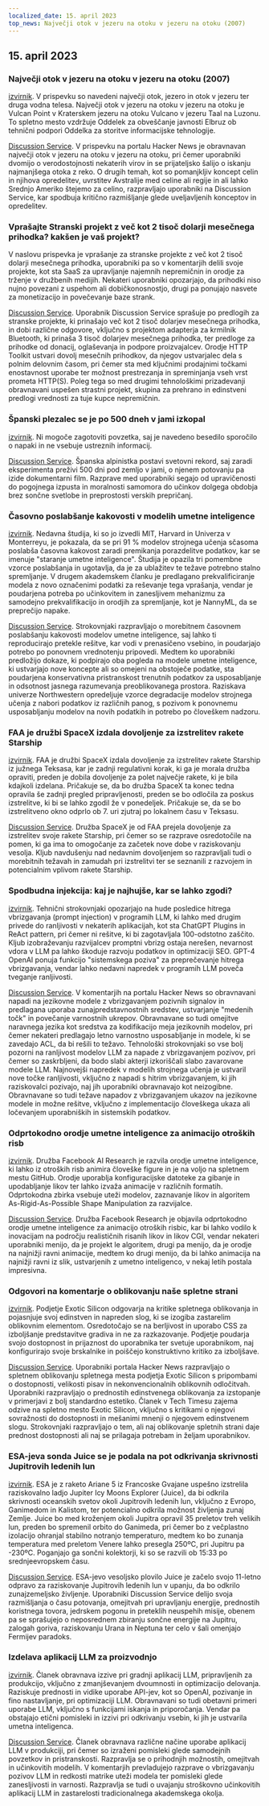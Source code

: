 ```yaml
---
localized_date: 15. april 2023
top_news: Največji otok v jezeru na otoku v jezeru na otoku (2007)
---
```




<CallToAction />

<Steps>

## 15. april 2023

### Največji otok v jezeru na otoku v jezeru na otoku (2007)

[izvirnik](https://www.elbruz.org/special-projects/islands-and-lakes/).
V prispevku so navedeni največji otok, jezero in otok v jezeru ter druga vodna telesa. Največji otok v jezeru na otoku v jezeru na otoku je Vulcan Point v Kraterskem jezeru na otoku Vulcano v jezeru Taal na Luzonu. To spletno mesto vzdržuje Oddelek za obveščanje javnosti Elbruz ob tehnični podpori Oddelka za storitve informacijske tehnologije.

[Discussion Service](http://news.ycombinator.com/item?id=35567026).
V prispevku na portalu Hacker News je obravnavan največji otok v jezeru na otoku v jezeru na otoku, pri čemer uporabniki dvomijo o verodostojnosti nekaterih virov in se prijateljsko šalijo o iskanju najmanjšega otoka z reko. O drugih temah, kot so pomanjkljiv koncept celin in njihova opredelitev, uvrstitev Avstralije med celine ali regije in ali lahko Srednjo Ameriko štejemo za celino, razpravljajo uporabniki na Discussion Service, kar spodbuja kritično razmišljanje glede uveljavljenih konceptov in opredelitev.

### Vprašajte Stranski projekt z več kot 2 tisoč dolarji mesečnega prihodka? kakšen je vaš projekt?

V naslovu prispevka je vprašanje za stranske projekte z več kot 2 tisoč dolarji mesečnega prihodka, uporabniki pa so v komentarjih delili svoje projekte, kot sta SaaS za upravljanje najemnih nepremičnin in orodje za trženje v družbenih medijih. Nekateri uporabniki opozarjajo, da prihodki niso nujno povezani z uspehom ali dobičkonosnostjo, drugi pa ponujajo nasvete za monetizacijo in povečevanje baze strank.

[Discussion Service](http://news.ycombinator.com/item?id=35567822).
Uporabnik Discussion Service sprašuje po predlogih za stranske projekte, ki prinašajo več kot 2 tisoč dolarjev mesečnega prihodka, in dobi različne odgovore, vključno s projektom adapterja za krmilnik Bluetooth, ki prinaša 3 tisoč dolarjev mesečnega prihodka, ter predloge za prihodke od donacij, oglaševanja in podpore proizvajalcev. Orodje HTTP Toolkit ustvari dovolj mesečnih prihodkov, da njegov ustvarjalec dela s polnim delovnim časom, pri čemer sta med ključnimi prodajnimi točkami enostavnost uporabe ter možnost prestrezanja in spreminjanja vseh vrst prometa HTTP(S). Poleg tega so med drugimi tehnološkimi prizadevanji obravnavani uspešen strastni projekt, skupina za prehrano in edinstveni predlogi vrednosti za tuje kupce nepremičnin.

### Španski plezalec se je po 500 dneh v jami izkopal

[izvirnik](https://www.cbc.ca/news/world/spain-cave-500-days-beatriz-flamini-1.6810428).
Ni mogoče zagotoviti povzetka, saj je navedeno besedilo sporočilo o napaki in ne vsebuje ustreznih informacij.

[Discussion Service](http://news.ycombinator.com/item?id=35571481).
Španska alpinistka postavi svetovni rekord, saj zaradi eksperimenta preživi 500 dni pod zemljo v jami, o njenem potovanju pa izide dokumentarni film. Razprave med uporabniki segajo od upravičenosti do pogojnega izpusta in moralnosti samomora do učinkov dolgega obdobja brez sončne svetlobe in preprostosti verskih prepričanj.

### Časovno poslabšanje kakovosti v modelih umetne inteligence

[izvirnik](https://www.nannyml.com/blog/91-of-ml-perfomance-degrade-in-time).
Nedavna študija, ki so jo izvedli MIT, Harvard in Univerza v Monterreyu, je pokazala, da se pri 91 % modelov strojnega učenja sčasoma poslabša časovna kakovost zaradi premikanja porazdelitve podatkov, kar se imenuje "staranje umetne inteligence". Študija je opazila tri pomembne vzorce poslabšanja in ugotavlja, da je za ublažitev te težave potrebno stalno spremljanje. V drugem akademskem članku je predlagano prekvalificiranje modela z novo označenimi podatki za reševanje tega vprašanja, vendar je poudarjena potreba po učinkovitem in zanesljivem mehanizmu za samodejno prekvalifikacijo in orodjih za spremljanje, kot je NannyML, da se preprečijo napake.

[Discussion Service](http://news.ycombinator.com/item?id=35566145).
Strokovnjaki razpravljajo o morebitnem časovnem poslabšanju kakovosti modelov umetne inteligence, saj lahko ti reproducirajo pretekle rešitve, kar vodi v prenasičeno vsebino, in poudarjajo potrebo po ponovnem vrednotenju pripovedi. Medtem ko uporabniki predložijo dokaze, ki podpirajo oba pogleda na modele umetne inteligence, ki ustvarjajo nove koncepte ali so omejeni na obstoječe podatke, sta poudarjena konservativna pristranskost trenutnih podatkov za usposabljanje in odsotnost jasnega razumevanja preoblikovanega prostora. Raziskava univerze Northwestern opredeljuje vzorce degradacije modelov strojnega učenja z nabori podatkov iz različnih panog, s pozivom k ponovnemu usposabljanju modelov na novih podatkih in potrebo po človeškem nadzoru.

### FAA je družbi SpaceX izdala dovoljenje za izstrelitev rakete Starship

[izvirnik](https://arstechnica.com/science/2023/04/green-light-go-spacex-receives-a-launch-license-from-the-faa-for-starship/).
FAA je družbi SpaceX izdala dovoljenje za izstrelitev rakete Starship iz južnega Teksasa, kar je zadnji regulativni korak, ki ga je morala družba opraviti, preden je dobila dovoljenje za polet največje rakete, ki je bila kdajkoli izdelana. Pričakuje se, da bo družba SpaceX ta konec tedna opravila še zadnji pregled pripravljenosti, preden se bo odločila za poskus izstrelitve, ki bi se lahko zgodil že v ponedeljek. Pričakuje se, da se bo izstrelitveno okno odprlo ob 7. uri zjutraj po lokalnem času v Teksasu.

[Discussion Service](http://news.ycombinator.com/item?id=35575298).
Družba SpaceX je od FAA prejela dovoljenje za izstrelitev svoje rakete Starship, pri čemer so se razprave osredotočile na pomen, ki ga ima to omogočanje za začetek nove dobe v raziskovanju vesolja. Kljub navdušenju nad nedavnim dovoljenjem so razpravljali tudi o morebitnih težavah in zamudah pri izstrelitvi ter se seznanili z razvojem in potencialnim vplivom rakete Starship.

### Spodbudna injekcija: kaj je najhujše, kar se lahko zgodi?

[izvirnik](https://simonwillison.net/2023/Apr/14/worst-that-can-happen/).
Tehnični strokovnjaki opozarjajo na hude posledice hitrega vbrizgavanja (prompt injection) v programih LLM, ki lahko med drugim privede do ranljivosti v nekaterih aplikacijah, kot sta ChatGPT Plugins in ReAct pattern, pri čemer ni rešitve, ki bi zagotavljala 100-odstotno zaščito. Kljub izobraževanju razvijalcev promptni vbrizg ostaja nerešen, nevarnost vdora v LLM pa lahko škoduje razvoju podatkov in optimizaciji SEO. GPT-4 OpenAI ponuja funkcijo "sistemskega poziva" za preprečevanje hitrega vbrizgavanja, vendar lahko nedavni napredek v programih LLM poveča tveganje ranljivosti.

[Discussion Service](http://news.ycombinator.com/item?id=35572290).
V komentarjih na portalu Hacker News so obravnavani napadi na jezikovne modele z vbrizgavanjem pozivnih signalov in predlagana uporaba zunajpredstavnostnih sredstev, ustvarjanje "medenih točk" in povečanje varnostnih ukrepov. Obravnavane so tudi omejitve naravnega jezika kot sredstva za kodifikacijo meja jezikovnih modelov, pri čemer nekateri predlagajo letno varnostno usposabljanje in modele, ki se zavedajo ACL, da bi rešili to težavo. Tehnološki strokovnjaki so vse bolj pozorni na ranljivost modelov LLM za napade z vbrizgavanjem pozivov, pri čemer so zaskrbljeni, da bodo slabi akterji izkoriščali slabo zavarovane modele LLM. Najnovejši napredek v modelih strojnega učenja je ustvaril nove točke ranljivosti, vključno z napadi s hitrim vbrizgavanjem, ki jih raziskovalci pozivajo, naj jih uporabniki obravnavajo kot neizogibne. Obravnavane so tudi težave napadov z vbrizgavanjem ukazov na jezikovne modele in možne rešitve, vključno z implementacijo človeškega ukaza ali ločevanjem uporabniških in sistemskih podatkov.

### Odprtokodno orodje umetne inteligence za animacijo otroških risb

[izvirnik](https://github.com/facebookresearch/AnimatedDrawings).
Družba Facebook AI Research je razvila orodje umetne inteligence, ki lahko iz otroških risb animira človeške figure in je na voljo na spletnem mestu GitHub. Orodje uporablja konfiguracijske datoteke za gibanje in upodabljanje likov ter lahko izvaža animacije v različnih formatih. Odprtokodna zbirka vsebuje uteži modelov, zaznavanje likov in algoritem As-Rigid-As-Possible Shape Manipulation za razvijalce.

[Discussion Service](http://news.ycombinator.com/item?id=35565681).
Družba Facebook Research je objavila odprtokodno orodje umetne inteligence za animacijo otroških risbic, kar bi lahko vodilo k inovacijam na področju realističnih risanih likov in likov CGI, vendar nekateri uporabniki menijo, da je projekt le algoritem, drugi pa menijo, da je orodje na najnižji ravni animacije, medtem ko drugi menijo, da bi lahko animacija na najnižji ravni iz slik, ustvarjenih z umetno inteligenco, v nekaj letih postala impresivna.

### Odgovori na komentarje o oblikovanju naše spletne strani

[izvirnik](https://research.exoticsilicon.com/articles/replying_to_comments).
Podjetje Exotic Silicon odgovarja na kritike spletnega oblikovanja in pojasnjuje svoj edinstven in napreden slog, ki se izogiba zastarelim oblikovnim elementom. Osredotočajo se na berljivost in uporabo CSS za izboljšanje predstavitve gradiva in ne za razkazovanje. Podjetje poudarja svojo dostopnost in prijaznost do uporabnika ter svetuje uporabnikom, naj konfigurirajo svoje brskalnike in poiščejo konstruktivno kritiko za izboljšave.

[Discussion Service](http://news.ycombinator.com/item?id=35567285).
Uporabniki portala Hacker News razpravljajo o spletnem oblikovanju spletnega mesta podjetja Exotic Silicon s pripombami o dostopnosti, velikosti pisav in nekonvencionalnih oblikovnih odločitvah. Uporabniki razpravljajo o prednostih edinstvenega oblikovanja za izstopanje v primerjavi z bolj standardno estetiko. Članek v Tech Timesu zajema odzive na spletno mesto Exotic Silicon, vključno s kritikami o njegovi sovražnosti do dostopnosti in mešanimi mnenji o njegovem edinstvenem slogu. Strokovnjaki razpravljajo o tem, ali naj oblikovanje spletnih strani daje prednost dostopnosti ali naj se prilagaja potrebam in željam uporabnikov.

### ESA-jeva sonda Juice se je podala na pot odkrivanja skrivnosti Jupitrovih ledenih lun

[izvirnik](https://www.esa.int/Science_Exploration/Space_Science/Juice/ESA_s_Juice_lifts_off_on_quest_to_discover_secrets_of_Jupiter_s_icy_moons).
ESA je z raketo Ariane 5 iz Francoske Gvajane uspešno izstrelila raziskovalno ladjo Jupiter Icy Moons Explorer (Juice), da bi odkrila skrivnosti oceanskih svetov okoli Jupitrovih ledenih lun, vključno z Evropo, Ganimedom in Kalistom, ter potencialno odkrila možnost življenja zunaj Zemlje. Juice bo med kroženjem okoli Jupitra opravil 35 preletov treh velikih lun, preden bo spremenil orbito do Ganimeda, pri čemer bo z večplastno izolacijo ohranjal stabilno notranjo temperaturo, medtem ko bo zunanja temperatura med preletom Venere lahko presegla 250ºC, pri Jupitru pa -230ºC. Poganjajo ga sončni kolektorji, ki so se razvili ob 15:33 po srednjeevropskem času.

[Discussion Service](http://news.ycombinator.com/item?id=35574177).
ESA-jevo vesoljsko plovilo Juice je začelo svojo 11-letno odpravo za raziskovanje Jupitrovih ledenih lun v upanju, da bo odkrilo zunajzemeljsko življenje. Uporabniki Discussion Service delijo svoja razmišljanja o času potovanja, omejitvah pri upravljanju energije, prednostih koristnega tovora, jedrskem pogonu in preteklih neuspehih misije, obenem pa se sprašujejo o neposrednem zbiranju sončne energije na Jupitru, zalogah goriva, raziskovanju Urana in Neptuna ter celo v šali omenjajo Fermijev paradoks.

### Izdelava aplikacij LLM za proizvodnjo

[izvirnik](https://huyenchip.com/2023/04/11/llm-engineering.html).
Članek obravnava izzive pri gradnji aplikacij LLM, pripravljenih za produkcijo, vključno z zmanjševanjem dvoumnosti in optimizacijo delovanja. Raziskuje prednosti in vidike uporabe API-jev, kot so OpenAI, pozivanje in fino nastavljanje, pri optimizaciji LLM. Obravnavani so tudi obetavni primeri uporabe LLM, vključno s funkcijami iskanja in priporočanja. Vendar pa obstajajo etični pomisleki in izzivi pri odkrivanju vsebin, ki jih je ustvarila umetna inteligenca.

[Discussion Service](http://news.ycombinator.com/item?id=35565212).
Članek obravnava različne načine uporabe aplikacij LLM v produkciji, pri čemer so izraženi pomisleki glede samodejnih povzetkov in pristranskosti. Razpravlja se o prihodnjih možnostih, omejitvah in učinkovitih modelih. V komentarjih prevladujejo razprave o vbrizgavanju pozivov LLM in redkosti matrike uteži modela ter pomisleki glede zanesljivosti in varnosti. Razpravlja se tudi o uvajanju stroškovno učinkovitih aplikacij LLM in zastarelosti tradicionalnega akademskega okolja.

</Steps>
